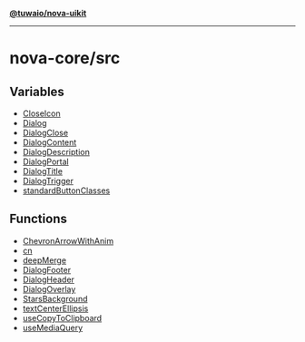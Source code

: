 [**@tuwaio/nova-uikit**](../../README.md)

***

# nova-core/src

## Variables

- [CloseIcon](variables/CloseIcon.md)
- [Dialog](variables/Dialog.md)
- [DialogClose](variables/DialogClose.md)
- [DialogContent](variables/DialogContent.md)
- [DialogDescription](variables/DialogDescription.md)
- [DialogPortal](variables/DialogPortal.md)
- [DialogTitle](variables/DialogTitle.md)
- [DialogTrigger](variables/DialogTrigger.md)
- [standardButtonClasses](variables/standardButtonClasses.md)

## Functions

- [ChevronArrowWithAnim](functions/ChevronArrowWithAnim.md)
- [cn](functions/cn.md)
- [deepMerge](functions/deepMerge.md)
- [DialogFooter](functions/DialogFooter.md)
- [DialogHeader](functions/DialogHeader.md)
- [DialogOverlay](functions/DialogOverlay.md)
- [StarsBackground](functions/StarsBackground.md)
- [textCenterEllipsis](functions/textCenterEllipsis.md)
- [useCopyToClipboard](functions/useCopyToClipboard.md)
- [useMediaQuery](functions/useMediaQuery.md)
